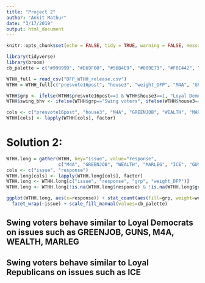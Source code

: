 ```yaml
---
title: "Project 2"
author: "Ankit Mathur"
date: "3/17/2019"
output: html_document
---
```


```r
knitr::opts_chunk$set(echo = FALSE, tidy = TRUE, warning = FALSE, message = FALSE)
```

```r
library(tidyverse)
library(broom)
cb_palette = c("#999999", "#E69F00", "#56B4E9", "#009E73", "#F0E442", "#0072B2", "#D55E00", "#CC79A7")
```

```r
WTHH_full = read_csv("DFP_WTHH_release.csv")
WTHH = WTHH_full[c("presvote16post", "house3", "weight_DFP", "M4A", "GREENJOB", "WEALTH", "MARLEG", "ICE", "GUNS", "POP_1", "POP_2", "POP_3")]
```

```r
WTHH$grp <- ifelse(WTHH$presvote16post==1 & WTHH$house3==1, "Loyal Democrats", ifelse(WTHH$presvote16post==2 & WTHH$house3==2, "Loyal Republicans", ifelse(!(WTHH$presvote16post %in% c(7,NA)), "Swing voters", NA)))
WTHH$swing_bhv <- ifelse(WTHH$grp=="Swing voters", ifelse(WTHH$house3==1, "Switch to D", ifelse(WTHH$house3==2, "Switch to R", "Others")), NA)

cols <- c("presvote16post", "house3", "M4A", "GREENJOB", "WEALTH", "MARLEG", "ICE", "GUNS", "POP_1", "POP_2", "POP_3", "grp", "swing_bhv")
WTHH[cols] <- lapply(WTHH[cols], factor)
```

# Solution 2:
```r
WTHH.long = gather(WTHH, key="issue", value="response",
                   c("M4A", "GREENJOB", "WEALTH", "MARLEG", "ICE", "GUNS"))
cols <- c("issue", "response")
WTHH.long[cols] <- lapply(WTHH.long[cols], factor)
WTHH.long <- WTHH.long[c("issue", "response", "grp", "weight_DFP")]
WTHH.long <- WTHH.long[!is.na(WTHH.long$response) & !is.na(WTHH.long$grp),]

ggplot(WTHH.long, aes(x=response)) + stat_count(aes(fill=grp, weight=weight_DFP)) +
  facet_wrap(~issue) + scale_fill_manual(values=cb_palette)
```

## Swing voters behave similar to Loyal Democrats on issues such as GREENJOB, GUNS, M4A, WEALTH, MARLEG
## Swing voters behave similar to Loyal Republicans on issues such as ICE

```r

```

